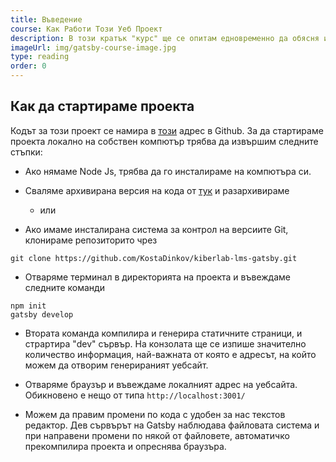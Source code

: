 ```yaml
---
title: Въведение
course: Как Работи Този Уеб Проект
description: В този кратък "курс" ще се опитам едновременно да обясня и демонстрирам как работи текущия проект.
imageUrl: img/gatsby-course-image.jpg
type: reading
order: 0
---
```



## Как да стартираме проекта

Кодът за този проект се намира в [този](https://github.com/KostaDinkov/kiberlab-lms-gatsby) адрес в Github.
За да стартираме проекта локално на собствен компютър трябва да извършим следните стъпки:

* Ако нямаме Node Js, трябва да го инсталираме на компютъра си.

* Сваляме архивирана версия на кода от [тук](https://github.com/KostaDinkov/kiberlab-lms-gatsby/archive/master.zip) и разархивираме
  - или
* Ако имаме инсталирана система за контрол на версиите Git, клонираме репозиторито чрез

```
git clone https://github.com/KostaDinkov/kiberlab-lms-gatsby.git
```

* Отваряме терминал в директорията на проекта и въвеждаме следните команди

```
npm init
gatsby develop
```

* Втората команда компилира и генерира статичните страници, и страртира "dev" сървър. 
На конзолата ще се изпише значително количество информация, най-важната от която е адресът, 
на който можем да отворим генерираният уебсайт.

* Отваряме браузър и въвеждаме локалният адрес на уебсайта. Обикновено е нещо от типа `http://localhost:3001/`

* Можем да правим промени по кода с удобен за нас текстов редактор. Дев сървърът на Gatsby наблюдава 
файловата система и при направени промени по някой от файловете, автоматичко прекомпилира проекта и опреснява браузъра.


